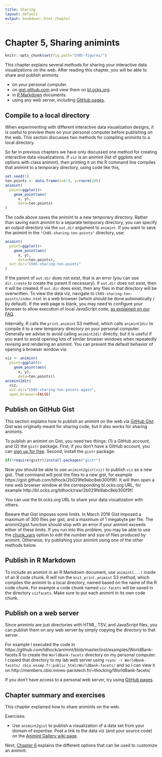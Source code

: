 ```yaml
---
title: Sharing
layout: default
output: bookdown::html_chapter
---
```


# Chapter 5, Sharing animints

```r
knitr::opts_chunk$set(fig.path="Ch05-figures/")
```

This chapter explains several methods for sharing your interactive
data visualizations on the web. After reading this chapter, you will
be able to share and publish animints

* on your personal computer.
* on [gist.github.com](https://gist.github.com/) and view them on
  [bl.ocks.org](http://bl.ocks.org/).
* in [R Markdown](http://rmarkdown.rstudio.com/) documents.
* using any web server, including
  [GitHub pages](https://pages.github.com/).

## Compile to a local directory {#animint2dir}

When experimenting with different interactive data visualization
designs, it is useful to preview them on your personal computer before
publishing on the web. This section discusses two methods for
compiling animints to a local directory.

So far in previous chapters we have only discussed one method for
creating interactive data visualizations. If `viz` is an animint (list
of ggplots and options with class animint), then printing it on the R
command line compiles that animint to a temporary
directory, using code like this,

```r
set.seed(1)
ten.points <- data.frame(x=0:9, y=rnorm(10))
animint(
  point=ggplot()+
    geom_point(aes(
      x, y), 
      data=ten.points)
)
```

The code above saves the animint to a new temporary directory. Rather
than saving each animint to a separate temporary directory, you can
specify an output directory via the `out.dir` argument to
`animint`. If you want to save the animint in the
`"Ch05-sharing-ten-points"` directory, use:

```r
animint(
  point=ggplot()+
    geom_point(aes(
      x, y), 
      data=ten.points),
  out.dir="Ch05-sharing-ten-points"
)
```

If the parent of `out.dir` does not exist, that is an error (you can
use `dir.create` to create the parent if necessary). If `out.dir` does
not exist, then it will be created. If `out.dir` does exist, then any
files in that directory will be overwritten. To view the data viz,
navigate to `Ch05-sharing-ten-points/index.html` in a web browser
(which should be done automatically / by default). If the web page is
blank, you may need to configure your browser to allow execution of
local JavaScript code, [as explained on our
FAQ](https://github.com/tdhock/animint2/wiki/FAQ#web-browser-on-local-indexhtml-file-is-blank).

Internally, R calls the `print.animint` S3 method, which calls
`animint2dir` to compile it to a new temporary directory on your
personal computer. Generally we advise to avoid calling `animint2dir`
directly, but it is useful if you want to avoid opening lots of
similar browser windows when repeatedly revising and rendering an
animint. You can prevent the default behavior of opening a browser
window via:

```r
viz <- animint(
  point=ggplot()+
    geom_point(aes(
      x, y), 
      data=ten.points))
animint2dir(
  viz, 
  out.dir="Ch05-sharing-ten-points-again", 
  open.browser=FALSE)
```

## Publish on GitHub Gist {#animint2gist}

This section explains how to publish an animint on the web via
[GitHub Gist](https://gist.github.com/). Gist was originally meant for
sharing code, but it also works for sharing animints.

To publish an animint on Gist, you need two things: (1) a GitHub
account, and (2) the `gistr` package. First, if you don't have a
GitHub account, you can
[sign up for free](https://github.com/join). Second, install the
`gistr` package:

```r
if(!require(gistr))install.packages("gistr")
```

Now you should be able to use `animint2gist(viz)` to publish `viz` as
a new gist. That command will post the files to a new gist, for
example https://gist.github.com/tdhock/2b029fe9abc8eb300f9f/. It will
then open a new web browser window at the corresponding bl.ocks.org
URL, for example http://bl.ocks.org/tdhock/raw/2b029fe9abc8eb300f9f/

You can use the bl.ocks.org URL to share your data visualization with
others.

Beware that Gist imposes some limits. In March 2016 Gist imposed a
maximum of 300 files per gist, and a maximum of 1 megabyte per
file. The animint2gist function should stop with an error if your
animint exceeds either of these limits. If you run into this problem,
you may be able to use the [chunk_vars](Ch06-other.html#chunk_vars)
option to edit the number and size of files produced by
animint. Otherwise, try publishing your animint using one of the other
methods below.

## Publish in R Markdown {#Rmd}

To include an animint in an R Markdown document, use `animint(...)`
inside of an R code chunk. R will run the `knit_print.animint` S3
method, which compiles the animint to a local directory, named based
on the name of the R code chunk. For example a code chunk named
`viz-facets` will be saved in the directory `vizfacets`. Make sure to
put each animint in its own code chunk.

## Publish on a web server {#web-server}

Since animints are just directories with HTML, TSV, and JavaScript
files, you can publish them on any web server by simply copying the
directory to that server.

For example I executed the code in
https://github.com/tdhock/animint/blob/master/inst/examples/WorldBank-facets.R
to create the `WorldBank-facets` directory on my personal computer. I
copied that directory to my lab web server using `rsync -r
WorldBank-facets/ cbio.ensmp.fr:public_html/WorldBank-facets/` and so
I can view it on http://members.cbio.mines-paristech.fr/~thocking/WorldBank-facets/

If you don't have access to a personal web server, try using
[GitHub pages](https://pages.github.com/).

## Chapter summary and exercises {#exercises}

This chapter explained how to share animints on the web.

Exercises:

* Use `animint2gist` to publish a visualization of a data set from
  your domain of expertise. Post a link to the data viz (and your
  source code) on the
  [Animint Gallery wiki page](https://github.com/tdhock/animint/wiki/Gallery).

Next, [Chapter 6](Ch06-other.html) explains the different options that
can be used to customize an animint.
